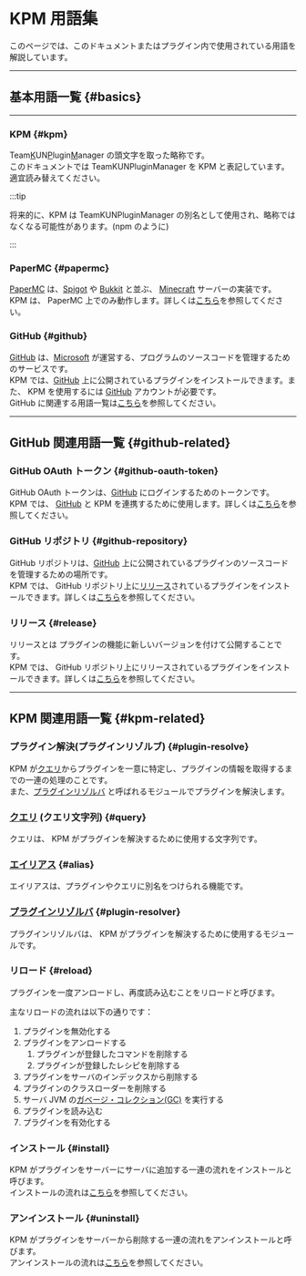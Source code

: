 
# KPM 用語集

このページでは、このドキュメントまたはプラグイン内で使用されている用語を解説しています。

---

## 基本用語一覧 {#basics}

---

### KPM {#kpm}

Team<ins>K</ins>UN<ins>P</ins>lugin<ins>M</ins>anager の頭文字を取った略称です。  
このドキュメントでは TeamKUNPluginManager を KPM と表記しています。適宜読み替えてください。

:::tip

将来的に、KPM は TeamKUNPluginManager の別名として使用され、略称ではなくなる可能性があります。\(npm のように)

:::

### PaperMC {#papermc}

[PaperMC](https://papermc.io/) は、[Spigot](https://www.spigotmc.org/) や [Bukkit](https://www.bukkit.org/) と並ぶ、
[Minecraft](https://www.minecraft/net/) サーバーの実装です。  
KPM は、 PaperMC 上でのみ動作します。詳しくは[こちら](/docs/use-kpm/getting-started/install.mdx#requirements)を参照してください。

### GitHub {#github}

[GitHub](https://www.github.com/) は、[Microsoft](https://www.microsoft.com/ja-jp/) が運営する、プログラムのソースコードを管理するためのサービスです。  
KPM では、[GitHub](https://www.github.com/) 上に公開されているプラグインをインストールできます。また、 KPM を使用するには [GitHub](https://www.github.com/) アカウントが必要です。  
GitHub に関連する用語一覧は[こちら](#github-related)を参照してください。

<!-- TODO: GitHubをつかったインストールのリンクを張る -->

---

## GitHub 関連用語一覧 {#github-related}

### GitHub OAuth トークン {#github-oauth-token}

GitHub OAuth トークンは、[GitHub](#github) にログインするためのトークンです。  
KPM では、 [GitHub](#github) と KPM を連携するために使用します。詳しくは[こちら](/docs/use-kpm/getting-started/link-github.mdx)を参照してください。

### GitHub リポジトリ {#github-repository}

GitHub リポジトリは、[GitHub](#github) 上に公開されているプラグインのソースコードを管理するための場所です。  
KPM では、 GitHub リポジトリ上に[リリース](#release)されているプラグインをインストールできます。詳しくは[こちら](#)を参照してください。

<!-- TODO: GitHubをつかったインストールのリンクを張る -->

### リリース {#release}

リリースとは プラグインの機能に新しいバージョンを付けて公開することです。  
KPM では、 GitHub リポジトリ上にリリースされているプラグインをインストールできます。詳しくは[こちら](#)を参照してください。

<!-- TODO: GitHubをつかったインストールのリンクを張る -->
---

## KPM 関連用語一覧 {#kpm-related}

### プラグイン解決(プラグインリゾルブ) {#plugin-resolve}

KPM が[クエリ](#クエリ-クエリ文字列)からプラグインを一意に特定し、プラグインの情報を取得するまでの一連の処理のことです。  
また、[プラグインリゾルバ](#プラグインリゾルバ) と呼ばれるモジュールでプラグインを解決します。

### [クエリ](../use-kpm/features/query) \(クエリ文字列) {#query}

クエリは、 KPM がプラグインを解決するために使用する文字列です。

<BelowDocument docId="use-kpm/features/query" />

### [エイリアス](../use-kpm/features/alias) {#alias}

エイリアスは、プラグインやクエリに別名をつけられる機能です。

<BelowDocument docId="use-kpm/features/alias/README" />

### [プラグインリゾルバ](../use-kpm/features/resolver) {#plugin-resolver}

プラグインリゾルバは、 KPM がプラグインを解決するために使用するモジュールです。

<BelowDocument docId="use-kpm/features/resolver" />

### リロード {#reload}

プラグインを一度アンロードし、再度読み込むことをリロードと呼びます。

主なリロードの流れは以下の通りです：

1. プラグインを無効化する
2. プラグインをアンロードする
   1. プラグインが登録したコマンドを削除する
   2. プラグインが登録したレシピを削除する
3. プラグインをサーバのインデックスから削除する
4. プラグインのクラスローダーを削除する
5. サーバ JVM の[ガベージ・コレクション\(GC)](https://wa3.i-3-i.info/word1176.html) を実行する
6. プラグインを読み込む
7. プラグインを有効化する

### インストール {#install}

KPM がプラグインをサーバーにサーバに追加する一連の流れをインストールと呼びます。  
インストールの流れは[こちら](/docs/use-kpm/commands/install#flow)を参照してください。

### アンインストール {#uninstall}

KPM がプラグインをサーバーから削除する一連の流れをアンインストールと呼びます。  
アンインストールの流れは[こちら](/docs/use-kpm/commands/uninstall#flow)を参照してください。
